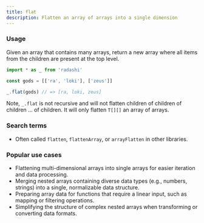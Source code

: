 ```yaml
---
title: flat
description: Flatten an array of arrays into a single dimension
---
```


### Usage

Given an array that contains many arrays, return a new array where all items from the children are present at the top level.

```ts
import * as _ from 'radashi'

const gods = [['ra', 'loki'], ['zeus']]

_.flat(gods) // => [ra, loki, zeus]
```

Note, `_.flat` is not recursive and will not flatten children of children of children ... of children. It will only flatten `T[][]` an array of arrays.

### Search terms

- Often called `flatten`, `flattenArray`, or `arrayFlatten` in other libraries.

### Popular use cases

- Flattening multi-dimensional arrays into single arrays for easier iteration and data processing.
- Merging nested arrays containing diverse data types (e.g., numbers, strings) into a single, normalizable data structure.
- Preparing array data for functions that require a linear input, such as mapping or filtering operations.
- Simplifying the structure of complex nested arrays when transforming or converting data formats.
